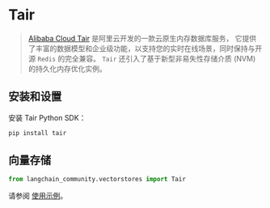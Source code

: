 # Tair

>[Alibaba Cloud Tair](https://www.alibabacloud.com/help/en/tair/latest/what-is-tair) 是阿里云开发的一款云原生内存数据库服务，
>它提供了丰富的数据模型和企业级功能，以支持您的实时在线场景，同时保持与开源 `Redis` 的完全兼容。
>`Tair` 还引入了基于新型非易失性存储介质 (NVM) 的持久化内存优化实例。

## 安装和设置

安装 Tair Python SDK：

```bash
pip install tair
```

## 向量存储

```python
from langchain_community.vectorstores import Tair
```

请参阅 [使用示例](/docs/integrations/vectorstores/tair)。